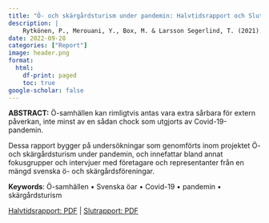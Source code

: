 ```yaml
---
title: "Ö- och skärgårdsturism under pandemin: Halvtidsrapport och Slutrapport"
description: |
    Rytkönen, P., Merouani, Y., Box, M. & Larsson Segerlind, T. (2021). Ö- och skärgårdsturism under pandemin: Halvtidsrapport. Working paper 2021:2. ISSN 1404-1480.
date: 2022-09-28
categories: ["Report"]
image: header.png
format:
  html:
    df-print: paged
    toc: true
google-scholar: false
---
```


**ABSTRACT:** Ö-samhällen kan rimligtvis antas vara extra sårbara för extern påverkan, inte minst av en sådan chock som utgjorts av Covid-19-pandemin. 

Dessa rapport bygger på undersökningar som genomförts inom projektet Ö- och skärgårdsturism under pandemin, och innefattar bland annat fokusgrupper och intervjuer med företagare och representanter från en mängd svenska ö- och skärgårdsföreningar.

**Keywords**: Ö-samhällen • Svenska öar • Covid-19 • pandemin • skärgårdsturism


[Halvtidsrapport: PDF](https://www.diva-portal.org/smash/get/diva2:1577839/FULLTEXT02.pdf) | [Slutrapport: PDF](https://www.diva-portal.org/smash/get/diva2:1653293/FULLTEXT02.pdf)